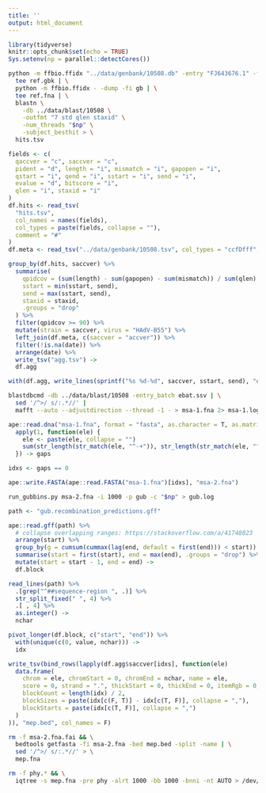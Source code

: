 ```yaml
---
title: ''
output: html_document
---
```


```r
library(tidyverse)
knitr::opts_chunk$set(echo = TRUE)
Sys.setenv(np = parallel::detectCores())
```

```bash
python -m ffbio.ffidx "../data/genbank/10508.db" -entry "FJ643676.1" -fo gb | \
  tee ref.gbk | \
  python -m ffbio.ffidx - -dump -fi gb | \
  tee ref.fna | \
  blastn \
    -db ../data/blast/10508 \
    -outfmt "7 std qlen staxid" \
    -num_threads "$np" \
    -subject_besthit > \
  hits.tsv
```

```r
fields <- c(
  qaccver = "c", saccver = "c", 
  pident = "d", length = "i", mismatch = "i", gapopen = "i", 
  qstart = "i", qend = "i", sstart = "i", send = "i", 
  evalue = "d", bitscore = "i", 
  qlen = "i", staxid = "i"
)
df.hits <- read_tsv(
  "hits.tsv", 
  col_names = names(fields), 
  col_types = paste(fields, collapse = ""), 
  comment = "#"
)
df.meta <- read_tsv("../data/genbank/10508.tsv", col_types = "ccfDfff", na = "?")
```

```r
group_by(df.hits, saccver) %>%
  summarise(
    qpidcov = (sum(length) - sum(gapopen) - sum(mismatch)) / sum(qlen) * 100,
    sstart = min(sstart, send),
    send = max(sstart, send),
    staxid = staxid,
    .groups = "drop"
  ) %>%
  filter(qpidcov >= 90) %>%
  mutate(strain = saccver, virus = "HAdV-B55") %>%
  left_join(df.meta, c(saccver = "accver")) %>%
  filter(!is.na(date)) %>%
  arrange(date) %>%
  write_tsv("agg.tsv") ->
  df.agg
```

```r
with(df.agg, write_lines(sprintf("%s %d-%d", saccver, sstart, send), "ebat.ssv"))
```

```bash
blastdbcmd -db ../data/blast/10508 -entry_batch ebat.ssv | \
  sed '/^>/ s/:.*//' | 
  mafft --auto --adjustdirection --thread -1 - > msa-1.fna 2> msa-1.log
```

```r
ape::read.dna("msa-1.fna", format = "fasta", as.character = T, as.matrix = T) %>%
  apply(1, function(ele) {
    ele <- paste(ele, collapse = "")
    sum(str_length(str_match(ele, "^-+")), str_length(str_match(ele, "^-+$")), na.rm = T)
  }) -> gaps

idxs <- gaps == 0

ape::write.FASTA(ape::read.FASTA("msa-1.fna")[idxs], "msa-2.fna")
```

```bash
run_gubbins.py msa-2.fna -i 1000 -p gub -c "$np" > gub.log
```

```r
path <- "gub.recombination_predictions.gff"

ape::read.gff(path) %>%
  # collapse overlapping ranges: https://stackoverflow.com/a/41748023
  arrange(start) %>%
  group_by(g = cumsum(cummax(lag(end, default = first(end))) < start)) %>% 
  summarise(start = first(start), end = max(end), .groups = "drop") %>%
  mutate(start = start - 1, end = end) ->
  df.block

read_lines(path) %>%
  .[grep("^##sequence-region ", .)] %>%
  str_split_fixed(" ", 4) %>% 
  .[ , 4] %>% 
  as.integer() -> 
  nchar

pivot_longer(df.block, c("start", "end")) %>%
  with(unique(c(0, value, nchar))) ->
  idx

write_tsv(bind_rows(lapply(df.agg$saccver[idxs], function(ele)
  data.frame(
    chrom = ele, chromStart = 0, chromEnd = nchar, name = ele,
    score = 0, strand = ".", thickStart = 0, thickEnd = 0, itemRgb = 0,
    blockCount = length(idx) / 2,
    blockSizes = paste(idx[c(F, T)] - idx[c(T, F)], collapse = ","),
    blockStarts = paste(idx[c(T, F)], collapse = ",")
  )
)), "mep.bed", col_names = F)
```

```bash
rm -f msa-2.fna.fai && \
  bedtools getfasta -fi msa-2.fna -bed mep.bed -split -name | \
  sed '/^>/ s/:.*//' > \
  mep.fna
```

```bash
rm -f phy.* && \
  iqtree -s mep.fna -pre phy -alrt 1000 -bb 1000 -bnni -nt AUTO > /dev/null 2> /dev/null
```
